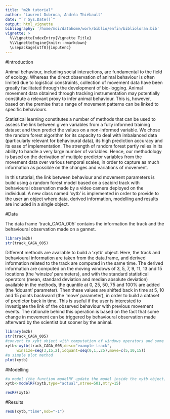 ```yaml
---
title: "m2b tutorial"
author: "Laurent Dubroca, Andréa Thiébault"
date: "`r Sys.Date()`"
output: html_vignette
bibliography: '/home/moi/datahome/work/biblio/enfin/biblioloran.bib'
vignette: >
  %\VignetteIndexEntry{Vignette Title}
  %\VignetteEngine{knitr::rmarkdown}
  \usepackage[utf8]{inputenc}
---
```


#Introduction

Animal behaviour, including social interactions, are fundamental to the field of
ecology. Whereas the direct observation of animal behaviour is often limited due
to logistical constraints, collection of movement data have been greatly
facilitated through the development of bio-logging. Animal movement data
obtained through tracking instrumentation may potentially constitute a relevant
proxy to infer animal behaviour. This is, however, based on the premise that a
range of movement patterns can be linked to specific behaviours.

Statistical learning constitutes a number of methods that can be used to
assess the link between given variables from a fully informed training
dataset and then predict the values on a non-informed variable. We chose the
random forest algorithm for its capacity to deal with imbalanced data
(particularly relevant for behavioural data), its high prediction accuracy
and its ease of implementation. The strength of random forest partly relies
in its ability to handle a very large number of variables. Hence, our
methodology is based on the derivation of multiple predictor variables from
the movement data over various temporal scales, in order to capture as much
information as possible on the changes and variations of movement.

In this tutorial, the link between behaviour and movement parameters is build
using a random forest model based on a seabird track with behavioural
observation made by a video camera deployed on the individual. A new class named
'xytb' is implemented in order to provide to the user an object where data,
derived information, modelling and results are included in a single object.

#Data

The data frame 'track_CAGA_005' contains the information the track and the
behavioural observation made on a gannet.

```r
library(m2b)
str(track_CAGA_005)
```

Different methods are available to build a 'xytb' object. Here, the track and
behavioural information are taken from the data.frame, and derived information
related to the track are computed in the same time. The derived information are
computed on the moving windows of 3, 5, 7, 9, 11, 13 and 15 locations (the
'winsize' parameters), and with the standard statistical operators (mean, standard deviation
and median absolute deviation) available in the methods, the quantile at 0, 25,
50, 75 and 100\% are added (the 'idquant' parameter). Then these values are
shifted back in time at 5, 10 and 15 points backward (the 'move' parameter), in
order to build a dataset of predictor back in time. This is useful if the user
is interested to investigate the link of the observed behaviour with previous
movement events. The rationale behind this operation is based on the fact that
some change in movement can be triggered by behavioural observation made
afterward by the scientist but sooner by the animal.   

```r
library(m2b)
str(track_CAGA_005)
#convert to xybt object with computation of windows operators and some quantiles
xytb<-xytb(track_CAGA_005,desc="example track",
	 winsize=seq(3,15,2),idquant=seq(0,1,.25),move=c(5,10,15))
#a simple plot method
plot(xytb)
```

#Modelling

```r
#a model (the function modelRF update the model inside the xytb object)
xytb<-modelRF(xytb,type="actual",ntree=501,mtry=15)
```

```r
resRF(xytb)
```

#Results

```r
resB(xytb,"time",nob="-1")
```
